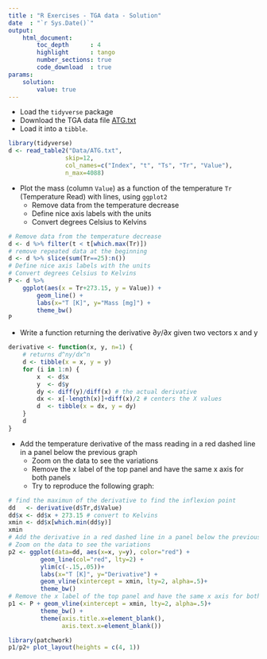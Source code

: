 ```yaml
---
title : "R Exercises - TGA data - Solution"
date  : "`r Sys.Date()`"
output: 
    html_document:
        toc_depth      : 4
        highlight      : tango
        number_sections: true
        code_download  : true
params: 
    solution:
        value: true
---
```



- Load the `tidyverse` package
- Download the TGA data file <a href="Data/ATG.txt" download target="_blank">ATG.txt</a>
- Load it into a `tibble`.

```r
library(tidyverse)
d <- read_table2("Data/ATG.txt", 
                skip=12,
                col_names=c("Index", "t", "Ts", "Tr", "Value"), 
                n_max=4088)
```

- Plot the mass (column `Value`) as a function of the temperature `Tr` (Temperature Read) with lines, using `ggplot2`
    + Remove data from the temperature decrease
    + Define nice axis labels with the units
    + Convert degrees Celsius to Kelvins

```r
# Remove data from the temperature decrease
d <- d %>% filter(t < t[which.max(Tr)])
# remove repeated data at the beginning
d <- d %>% slice(sum(Tr==25):n())
# Define nice axis labels with the units
# Convert degrees Celsius to Kelvins
P <- d %>% 
    ggplot(aes(x = Tr+273.15, y = Value)) +
        geom_line() +
        labs(x="T [K]", y="Mass [mg]") +
        theme_bw()
P
```

- Write a function returning the derivative $\partial y/\partial x$ given two vectors x and y

```r
derivative <- function(x, y, n=1) {
    # returns d^ny/dx^n
    d <- tibble(x = x, y = y)
    for (i in 1:n) {
        x  <- d$x
        y  <- d$y
        dy <- diff(y)/diff(x) # the actual derivative
        dx <- x[-length(x)]+diff(x)/2 # centers the X values
        d  <- tibble(x = dx, y = dy)
    }
    d
}
```

- Add the temperature derivative of the mass reading in a red dashed line in a panel below the previous graph
    + Zoom on the data to see the variations
    + Remove the x label of the top panel and have the same x axis for both panels
    + Try to reproduce the following graph:

```r
# find the maximun of the derivative to find the inflexion point
dd   <- derivative(d$Tr,d$Value)
dd$x <- dd$x + 273.15 # convert to Kelvins
xmin <- dd$x[which.min(dd$y)]
xmin
# Add the derivative in a red dashed line in a panel below the previous graph
# Zoom on the data to see the variations
p2 <- ggplot(data=dd, aes(x=x, y=y), color="red") +
         geom_line(col="red", lty=2) +
         ylim(c(-.15,.05))+
         labs(x="T [K]", y="Derivative") +
         geom_vline(xintercept = xmin, lty=2, alpha=.5)+
         theme_bw()
# Remove the x label of the top panel and have the same x axis for both panels
p1 <- P + geom_vline(xintercept = xmin, lty=2, alpha=.5)+
         theme_bw() +
         theme(axis.title.x=element_blank(),
               axis.text.x=element_blank())
```


```r
library(patchwork)
p1/p2+ plot_layout(heights = c(4, 1))
```
